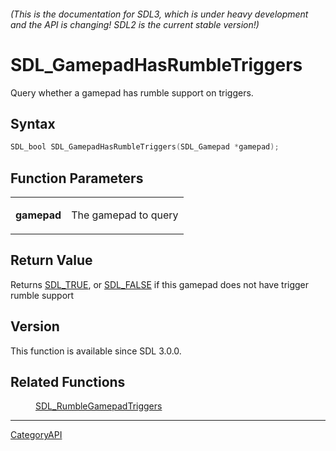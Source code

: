 ====== (This is the documentation for SDL3, which is under heavy development and the API is changing! SDL2 is the current stable version!) ======
= SDL_GamepadHasRumbleTriggers =

Query whether a gamepad has rumble support on triggers.

== Syntax ==

<syntaxhighlight lang='c'>
SDL_bool SDL_GamepadHasRumbleTriggers(SDL_Gamepad *gamepad);
</syntaxhighlight>

== Function Parameters ==

{|
|'''gamepad'''
|The gamepad to query
|}

== Return Value ==

Returns [[SDL_TRUE]], or [[SDL_FALSE]] if this gamepad does not have
trigger rumble support

== Version ==

This function is available since SDL 3.0.0.

== Related Functions ==

:[[SDL_RumbleGamepadTriggers]]

----
[[CategoryAPI]]


